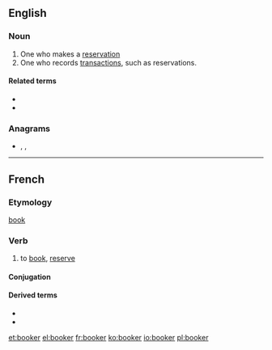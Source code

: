 {{also|Booker}}
==English==

===Noun===
{{en-noun}}
# One who makes a [[reservation]]
# One who records [[transactions]], such as reservations.

====Related terms====
* {{l|en|book}}
* {{l|en|booking}}

===Anagrams===
* {{l|en|Brooke}}, {{l|en|brooke}}, {{l|en|rebook}}

----

==French==

===Etymology===
{{etyl|en|fr}} [[book#Verb|book]] {{suffix|lang=fr||er}}

===Verb===
{{fr-verb}}

# to [[book]], [[reserve]]

====Conjugation====
{{fr-conj-auto}}

====Derived terms====
* {{l|fr|overbooker}}
* {{l|fr|surbooker}}

[[et:booker]]
[[el:booker]]
[[fr:booker]]
[[ko:booker]]
[[io:booker]]
[[pl:booker]]